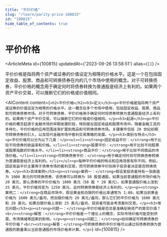 ```yaml
---
title: "平价价格"
slug: "/learn/parity-price-100815"
id: "100815"
hide_table_of_contents: true
---
```



# 平价价格

<ArticleMeta id={100815} updatedAt={'2023-09-26 13:58:51'} alias={`[]`} />
<div className='border-solid border-b border-t-0 my-4 border-[var(--ifm-color-gray-300)]' />

平价价格是指将两个资产或证券的价值设定为相等的价格水平。这是一个在包括固定收益、股票、商品和可转换债券在内的几个市场中使用的概念。对于可转换债券，平价价格的概念用于确定何时将债券转换为普通股是经济上有利的。如果两个资产平价交易，可以推断它们的价格或价值相同。

<AIContent content={`<h2>平价价格</h2><h3>定义</h3><p>平价价格是指将两个资产或证券的价值设定为相等的价格水平。这一概念在多个市场中使用，包括固定收益、股票、商品和可转换债券市场。对于可转换债券，平价价格用于确定何时将债券转换为普通股是经济上有利的。如果两个资产平价交易，可以推断它们的价格或价值相同。</p><h3>起源</h3><p>平价价格的概念起源于金融市场的早期发展阶段，特别是在固定收益和股票市场中。随着金融工具的多样化，平价价格的应用范围逐渐扩展到商品和可转换债券市场。关键事件包括 20 世纪初期可转换债券的引入，以及现代金融市场中套利交易策略的发展。</p><h3>类别与特点</h3><p>平价价格可以分为以下几类：</p><ul><li><strong>固定收益平价：</strong>用于比较不同债券的收益率和价格。</li><li><strong>股票平价：</strong>用于比较不同股票或股票指数的价格水平。</li><li><strong>商品平价：</strong>用于比较不同商品的市场价格。</li><li><strong>可转换债券平价：</strong>用于确定何时将可转换债券转换为普通股是经济上有利的。</li></ul><p>每种平价价格的特点和应用场景有所不同。例如，固定收益平价主要用于债券市场的套利交易，而可转换债券平价则用于投资者决定是否转换债券。</p><h3>具体案例</h3><p><strong>案例一：</strong>假设某投资者持有一张面值为 1000 美元的可转换债券，该债券可以转换为 50 股普通股。如果当前普通股的市场价格为 20 美元，那么债券的平价价格为 1000 美元（50 股 * 20 美元）。如果普通股价格上涨到 25 美元，平价价格将变为 1250 美元，此时转换债券是经济上有利的。</p><p><strong>案例二：</strong>在商品市场中，假设黄金和白银的价格比率通常为 1:80。如果当前黄金价格为 1600 美元/盎司，而白银价格为 20 美元/盎司，那么它们的平价价格为 1600 美元和 20 美元。如果白银价格上涨到 25 美元/盎司，投资者可能会考虑套利交易。</p><h3>常见问题</h3><p><strong>问题一：</strong>平价价格是否总是准确反映资产的真实价值？<br/><strong>解答：</strong>平价价格是一个理论上的概念，实际市场价格可能受到供需、市场情绪等因素的影响。</p><p><strong>问题二：</strong>如何确定可转换债券的平价价格？<br/><strong>解答：</strong>可转换债券的平价价格可以通过将债券转换为普通股的数量乘以当前普通股的市场价格来计算。</p>`} id={100815} />
